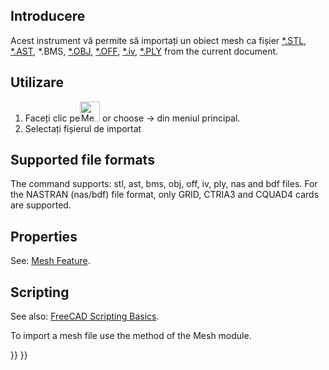 <languages/>

{{Docnav
|
|[[Mesh_Export|Export]]
|[[Mesh_Workbench|Mesh]]
|IconL=
|IconR=Mesh_Export.svg
|IconC=Workbench_Mesh.svg
}}

<div class="mw-translate-fuzzy">
{{GuiCommand|Name=Mesh ImportMesh‏‎|MenuLocation=Meshes → Import Mesh|Workbenches=[[Mesh Workbench|Mesh]]|SeeAlso=[[Std_Import|Std Import]]}}
</div>

<span id="Description"></span>
<div class="mw-translate-fuzzy">
==Introducere==
</div>

<div class="mw-translate-fuzzy">
Acest instrument vă permite să importați un obiect mesh ca fișier [https://en.wikipedia.org/wiki/STL_(file_format) *.STL], [https://en.wikipedia.org/wiki/STL_(file_format)#ASCII_STL *.AST],  *.BMS, [https://en.wikipedia.org/wiki/Wavefront_.obj_file *.OBJ], [http://en.wikipedia.org/wiki/OFF *.OFF], [http://web.mit.edu/ivlib/www/iv/files.html *.iv], [https://en.wikipedia.org/wiki/PLY_(file_format) *.PLY] from the current document.
</div>

<span id="Usage"></span>
<div class="mw-translate-fuzzy">
==Utilizare==
</div>

<div class="mw-translate-fuzzy">
# Faceți clic pe[[Image:Mesh_ImportMesh.png|32px]] or choose {{KEY|Mesh}}  →  {{KEY|[[Image:Mesh ImportMesh.png|24px]]  Import Mesh...}} din meniul principal.
# Selectați fișierul de importat
</div>

==Supported file formats==

The command supports: stl, ast, bms, obj, off, iv, ply, nas and bdf files. For the NASTRAN (nas/bdf) file format, only GRID, CTRIA3 and CQUAD4 cards are supported.

==Properties==

See: [[Mesh_Feature|Mesh Feature]].

==Scripting==

See also: [[FreeCAD_Scripting_Basics|FreeCAD Scripting Basics]].

To import a mesh file use the {{incode|insert}} method of the Mesh module.

{{Code|code=
import Mesh
Mesh.insert("D:/testfiles/cylinder.stl")
}}


{{Docnav
|
|[[Mesh_Export|Export]]
|[[Mesh_Workbench|Mesh]]
|IconL=
|IconR=Mesh_Export.svg
|IconC=Workbench_Mesh.svg
}}

{{Mesh Tools navi{{#translation:}}}}
{{Userdocnavi{{#translation:}}}}
{{clear}}